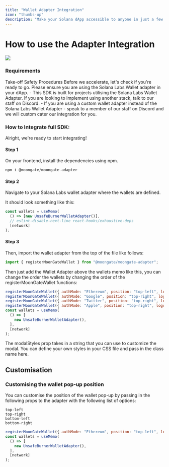 ```yaml
---
title: "Wallet Adapter Integration"
icon: "thumbs-up"
description: "Make your Solana dApp accessible to anyone in just a few steps. Let&#39;s get cracking."
---
```


# How to use the Adapter Integration

<Frame caption="We offer Google, Apple, Twitter and Ethereum sign in options to your Solana dApp.">
  <img src="/images/solana-adapter.jpeg" />
</Frame>
<br />

### Requirements
Take-off Safety Procedures Before we accelerate, let's check if you&#39;re ready to go. 
Please ensure you are using the Solana Labs Wallet adapter in
your dApp. - This SDK is built for projects utilising the Solana Labs Wallet Adapter. If you are looking
to implement using another stack, talk to our staff on Discord. - If you are
using a custom wallet adapter instead of the Solana Labs Wallet Adapter - speak
to a member of our staff on Discord and we will custom cater our integration for
you.

### How to Integrate full SDK:

Alright, we&#39;re ready to start integrating!

#### Step 1
On your frontend, install the dependencies using npm.

```javascript
npm i @moongate/moongate-adapter
```

#### Step 2
Navigate to your Solana Labs wallet adapter where the wallets are defined.

It should look something like this:

```javascript
const wallets = useMemo(
  () => [new UnsafeBurnerWalletAdapter()],
  // eslint-disable-next-line react-hooks/exhaustive-deps
  [network]
);
```
#### Step 3
Then, import the wallet adapter from the top of the file like follows:

```javascript
import { registerMoonGateWallet } from "@moongate/moongate-adapter";
```

Then just add the Wallet Adapter above the wallets memo like this, you can change the order the wallets by changing the order of the registerMoonGateWallet functions:

```javascript
registerMoonGateWallet({ authMode: "Ethereum", position: "top-left", logoDataUri: "OPTIONAL ADD IN-WALLET LOGO URL HERE", buttonLogoUri: "ADD OPTIONAL LOGO FOR WIDGET BUTTON HERE" })
registerMoonGateWallet({ authMode: "Google", position: "top-right", logoDataUri: "OPTIONAL ADD IN-WALLET LOGO URL HERE", buttonLogoUri: "ADD OPTIONAL LOGO FOR WIDGET BUTTON HERE" })
registerMoonGateWallet({ authMode: "Twitter", position: "top-right", logoDataUri: "OPTIONAL ADD IN-WALLET LOGO URL HERE", buttonLogoUri: "ADD OPTIONAL LOGO FOR WIDGET BUTTON HERE" })
registerMoonGateWallet({ authMode: "Apple", position: "top-right", logoDataUri: "OPTIONAL ADD IN-WALLET LOGO URL HERE", buttonLogoUri: "ADD OPTIONAL LOGO FOR WIDGET BUTTON HERE" })
const wallets = useMemo(
  () => [
    new UnsafeBurnerWalletAdapter(),
  ],
  [network]
);
```

The modalStyles prop takes in a string that you can use to customize the modal. You can define your own styles in your CSS file and pass in the class name here.
## Customisation

### Customising the wallet pop-up position

You can customise the position of the wallet pop-up by passing in the following props to the adapter with the following list of options:

```
top-left
top-right
bottom-left
bottom-right
```

```javascript
registerMoonGateWallet({ authMode: "Ethereum", position: "top-left", logoDataUri: "OPTIONAL ADD IN-WALLET LOGO URL HERE", buttonLogoUri: "ADD OPTIONAL LOGO FOR WIDGET BUTTON HERE" })
const wallets = useMemo(
  () => [
    new UnsafeBurnerWalletAdapter(),
  ],
  [network]
);
```
